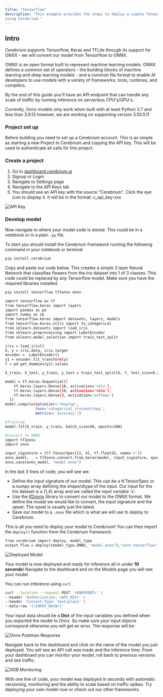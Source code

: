 ```yaml
---
title: "Tensorflow"
description: "This example provides the steps to deploy a simple Tensorflow model from scratch
using Cerebrium."
---
```


## Intro

Cerebrium supports Tensorflow, Keras and TFLite through its support for ONXX - we will convert our model from Tensorflow to ONNX.


ONNX is an open format built to represent machine learning models. ONNX defines
a common set of operators - the building blocks of machine learning and deep
learning models - and a common file format to enable AI developers to use models
with a variety of frameworks, tools, runtimes, and compilers. 

By the end of this guide you'll have an API endpoint that can handle any scale
of traffic by running inference on serverless CPU's/GPU's.

<Warning>
  Currently, Onnx models only work when built with at least Python 3.7 and less
  than 3.9.13 however, we are working on supporting version 3.10/3.11
</Warning>

### Project set up

Before building you need to set up a Cerebrium account. This is as simple as
starting a new Project in Cerebrium and copying the API key. This will be used
to authenticate all calls for this project.

### Create a project

1. Go to [dashboard.cerebrium.ai](https://dashboard.cerebrium.ai)
2. Signup or Login
3. Navigate to Settings page
4. Navigate to the API Keys tab
5. You should see an API key with the source "Cerebrium". Click the eye icon to
   display it. It will be in the format: c_api_key-xxx

![API Key](/images/quickstarts/onnx-1.png)

### Develop model

Now navigate to where your model code is stored. This could be in a notebook or
in a plain `.py` file.

To start you should install the Cerebrium framework running the following
command in your notebook or terminal

```bash
pip install cerebrium
```

Copy and paste our code below. This creates a simple 3 layer Neural
Network that classifies flowers from the Iris dataset into 1 of 3 classes. This code could be replaced by any Tensorflow model. Make sure you have
the required libraries installed.

```bash
pip install tensorflow tf2onnx onnx
```

```bash
import tensorflow as tf
from tensorflow.keras import layers
import pandas as pd
import numpy as np
from tensorflow.keras import datasets, layers, models
from tensorflow.keras.utils import to_categorical
from sklearn.datasets import load_iris
from sklearn.preprocessing import LabelEncoder
from sklearn.model_selection import train_test_split

iris = load_iris()
X, y = iris.data, iris.target
encoder =  LabelEncoder()
y1 = encoder.fit_transform(y)
Y = pd.get_dummies(y1).values

X_train, X_test, y_train, y_test = train_test_split(X, Y, test_size=0.2, random_state=0)

model = tf.keras.Sequential([
    tf.keras.layers.Dense(10, activation='relu'),
    tf.keras.layers.Dense(10, activation='relu'),
    tf.keras.layers.Dense(3, activation='softmax')
  ])
model.compile(optimizer='rmsprop',
              loss='categorical_crossentropy',
              metrics=['accuracy'])

#Training
model.fit(X_train, y_train, batch_size=50, epochs=100)

#Convert to ONNX
import tf2onnx
import onnx

input_signature = [tf.TensorSpec([1, 4], tf.float32, name='x')]
onnx_model, _ = tf2onnx.convert.from_keras(model, input_signature, opset=13)
onnx.save(onnx_model, "model.onnx")
```

In the last 3 lines of code, you will see we:
- Define the input signature of our model. This can be a tf.TensorSpec or a numpy array defining the shape/dtype of the input. Our input for the Iris dataset is a (1,4) array and we called the input variable 'x'.
- Use the [tf2onnx](https://github.com/onnx/tensorflow-onnx#python-api-reference) library to convert our model to the ONNX format. We define the model we would like to convert, the input signature and the opset. The opset is usually just the latest.
- Save our model to a ```.onnx``` file which is what we will use to deploy to Cerebrium.

This is all you need to deploy your model to Cerebrium! You can then import the `deploy()` function from the Cerebrium framework.

```bash
from cerebrium import deploy, model_type
output_flow = deploy((model_type.ONNX, "model.onnx"),"onnx-tensorflow", "<API_KEY>")
```

![Deployed Model](/images/quickstarts/tf-onnx-2.png)

Your model is now deployed and ready for inference all in under **10 seconds**!
Navigate to the dashboard and on the Models page you will see your model.

You can run inference using `curl`

```bash
curl --location --request POST '<ENDPOINT>' \
--header 'Authorization: <API_KEY>' \
--header 'Content-Type: text/plain' \
--data-raw '[<INPUT_DATA>]'
```

Your input data should be a **Dict** of the input variables you defined when you exported the model to Onnx. So make sure your input objects correspond otherwise you will get an error. The response will be:

![Onnx Postman Response](/images/quickstarts/tf-onnx-3.png)

Navigate back to the dashboard and click on the name of the model you just
deployed. You will see an API call was made and the inference time. From your
dashboard you can monitor your model, roll back to previous versions and see
traffic.

![XGB Monitoring](/images/quickstarts/tf-onnx-4.png)

With one line of code, your model was deployed in seconds with automatic
versioning, monitoring and the ability to scale based on traffic spikes. Try
deploying your own model now or check out our other frameworks.
